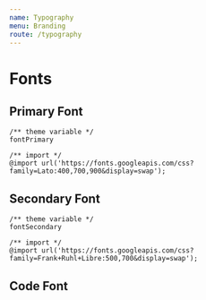 ```yaml
---
name: Typography
menu: Branding
route: /typography
---
```



# Fonts

## Primary Font

<div className="pr-grid as--gutter">
  <div className="as--2">
    <FontPreview fontFamilyName={'Lato'} fontWeight={400} />
  </div>
  <div className="as--2">
    <FontPreview fontFamilyName={'Lato'} fontWeight={700} />
  </div>
  <div className="as--2">
    <FontPreview fontFamilyName={'Lato'} fontWeight={900} />
  </div>
</div>

```
/** theme variable */
fontPrimary

/** import */
@import url('https://fonts.googleapis.com/css?family=Lato:400,700,900&display=swap');
```

## Secondary Font

<div className="pr-grid as--gutter">
  <div className="as--2">
    <FontPreview fontFamilyName={'Frank Ruhl Libre'} fontWeight={500} />
  </div>
  <div className="as--2">
    <FontPreview fontFamilyName={'Frank Ruhl Libre'} fontWeight={700} />
  </div>
</div>

```
/** theme variable */
fontSecondary

/** import */
@import url('https://fonts.googleapis.com/css?family=Frank+Ruhl+Libre:500,700&display=swap');
```

## Code Font

<div className="pr-grid as--gutter">
  <div className="as--2">
    <FontPreview fontFamilyName={'Inconsolate'} fontWeight={'normal'} />
  </div>
  <div className="as--2">
    <FontPreview fontFamilyName={'Inconsolate'} fontWeight={'bold'} />
  </div>
</div>
